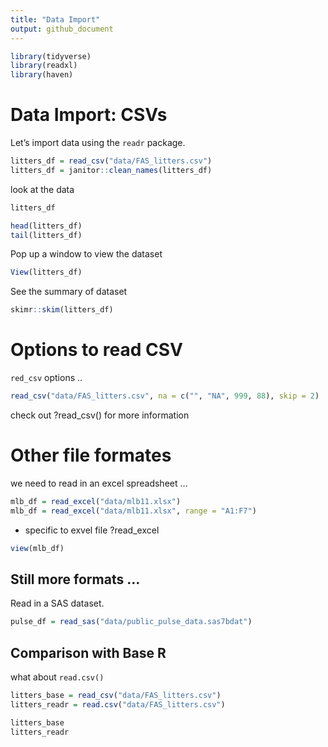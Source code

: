```yaml
---
title: "Data Import"
output: github_document
---
```


```r
library(tidyverse)
library(readxl)
library(haven)
```

# Data Import: CSVs

Let's import data using the `readr` package.

```r
litters_df = read_csv("data/FAS_litters.csv")
litters_df = janitor::clean_names(litters_df)
```

look at the data

```r
litters_df

head(litters_df)
tail(litters_df)
```

Pop up a window to view the dataset

```r
View(litters_df)
```

See the summary of dataset

```r
skimr::skim(litters_df)
```


# Options to read CSV

`red_csv` options ..

```r
read_csv("data/FAS_litters.csv", na = c("", "NA", 999, 88), skip = 2)
```

check out ?read_csv() for more information 


# Other file formates

we need to read in an excel spreadsheet ...

```r
mlb_df = read_excel("data/mlb11.xlsx")
mlb_df = read_excel("data/mlb11.xlsx", range = "A1:F7")
```

* specific to exvel file ?read_excel

```r
view(mlb_df)
```

## Still more formats ...

Read in a SAS dataset.

```r
pulse_df = read_sas("data/public_pulse_data.sas7bdat")
```

## Comparison with Base R

what about `read.csv()`

```r
litters_base = read_csv("data/FAS_litters.csv")
litters_readr = read.csv("data/FAS_litters.csv")

litters_base
litters_readr
```


